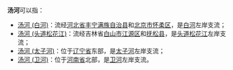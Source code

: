 '''汤河'''可以指：
*[[汤河_(白河)|汤河 (白河)]]：流经[[河北省|河北省]][[丰宁满族自治县|丰宁满族自治县]]和[[北京市|北京市]][[怀柔区|怀柔区]]，是[[白河_(潮白河)|白河]]左岸支流；
*[[汤河_(头道松花江)|汤河 (头道松花江)]]：流经吉林省[[白山市|白山市]][[江源区|江源区]]和[[抚松县|抚松县]]，是[[头道松花江|头道松花江]]左岸支流；
*[[汤河_(太子河)|汤河 (太子河)]]：位于[[辽宁省|辽宁省]]东部，是[[太子河|太子河]]左岸支流；
*[[汤河_(卫河)|汤河 (卫河)]]：位于[[河南省|河南省]]北部，是[[卫河|卫河]]左岸支流。

{{disambig|cat=二字河名消歧义|T}}